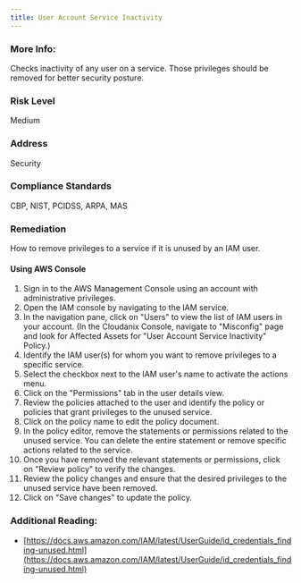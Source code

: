 ```yaml
---
title: User Account Service Inactivity
---
```


### More Info:

Checks inactivity of any user on a service. Those privileges should be removed for better security posture.

### Risk Level

Medium

### Address

Security

### Compliance Standards

CBP, NIST, PCIDSS, ARPA, MAS

### Remediation

How to remove privileges to a service if it is unused by an IAM user.

#### Using AWS Console

1. Sign in to the AWS Management Console using an account with administrative privileges.
2. Open the IAM console by navigating to the IAM service.
3. In the navigation pane, click on "Users" to view the list of IAM users in your account.
    (In the Cloudanix Console, navigate to "Misconfig" page and look for Affected Assets for "User Account Service Inactivity" Policy.)
4. Identify the IAM user(s) for whom you want to remove privileges to a specific service.
5. Select the checkbox next to the IAM user's name to activate the actions menu.
6. Click on the "Permissions" tab in the user details view.
7. Review the policies attached to the user and identify the policy or policies that grant privileges to the unused service.
8. Click on the policy name to edit the policy document.
9. In the policy editor, remove the statements or permissions related to the unused service. You can delete the entire statement or remove specific actions related to the service.
10. Once you have removed the relevant statements or permissions, click on "Review policy" to verify the changes.
11. Review the policy changes and ensure that the desired privileges to the unused service have been removed.
12. Click on "Save changes" to update the policy.

### Additional Reading:

- [https://docs.aws.amazon.com/IAM/latest/UserGuide/id_credentials_finding-unused.html](https://docs.aws.amazon.com/IAM/latest/UserGuide/id_credentials_finding-unused.html)
